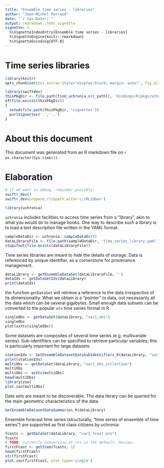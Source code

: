 ```yaml
---
title: "Ensemble time series - libraries"
author: "Jean-Michel Perraud"
date: "`r Sys.Date()`"
output: rmarkdown::html_vignette
vignette: >
  %\VignetteIndexEntry{Ensemble time series - libraries}
  %\VignetteEngine{knitr::rmarkdown}
  %\VignetteEncoding{UTF-8}
---
```


Time series libraries
=================

```r
library(knitr)
opts_chunk$set(out.extra='style="display:block; margin: auto"', fig.align="center", fig.width=10, fig.height=8, dev='png')
```

```r
library(swiftdev)
thisPkgDir <- file.path(find_uchronia_src_path(), 'bindings/R/pkgs/uchronia')
if(file.exists(thisPkgDir))
{
  setwd(file.path(thisPkgDir, 'vignettes'))
  purlVignettes('.','..')
}
```

# About this document

This document was generated from an R markdown file on `r as.character(Sys.time())`.

# Elaboration

```r
# if we want to debug, reminder possibly:
swiftr_dev() 
swiftr_dev(prepend_rlibpath_with='c:/RLibDev') 
```


```r
library(uchronia)
```

`uchronia` includes facilities to access time series from a "library", akin to what you would do to manage books. One way to describe such a library is to load a text description file written in the YAML format.

```r
sampleDataDir <- uchronia::sampleDataDir()
dataLibraryFile <- file.path(sampleDataDir, 'time_series_library.yaml')
stopifnot(file.exists(dataLibraryFile))
```

Time series libraries are meant to hide the details of storage. Data is referenced by unique identifier, as a cornerstone for provenance management.

```r
dataLibrary <- getEnsembleDataSet(dataLibraryFile, '')
dataIds <- getDataSetIds(dataLibrary)
print(dataIds)
```

the function `getDataSet` will retrieve a reference to the data irrespective of its dimensionality. What we obtain is a "pointer" to data, not necessarily all the data which can be several gigabytes. 
Small enough data subsets can be converted to the popular `xts` time series format in R.

```r
singleObs <- getDataSet(dataLibrary, "var1_obs")
singleObs
plot(asXts(singleObs))
```

Some datasets are composites of several time series (e.g. multivariate series). Sub-identifiers can be specified to retrieve particular variables; this is particularly important for large datasets.

```r
stationIds <- GetEnsembleDatasetDataSubIdentifiers_R(dataLibrary, "var1_obs_collection")
print(stationIds)
multiObs <- getDataSet(dataLibrary, "var1_obs_collection")
multiObs
multiObs <- asXts(multiObs)
head(multiObs)
library(zoo)
plot.zoo(multiObs)
```

Data sets are meant to be discoverable. The data library can be queried for the main geometric characteristics of the data.

```r
GetEnsembleDatasetDataSummaries_R(dataLibrary)
```

Ensemble forecast time series (structurally, "time series of ensemble of time series") are supported as first class citizens by uchronia:

```r
fcasts <- getDataSet(dataLibrary, "var2_fcast_ens")
fcasts
# TODO: currently conversion ot xts is the default. Review:
firstFcast <- getItem(fcasts, 1)
head(firstFcast)
str(firstFcast)
plot.zoo(firstFcast, plot.type='single')
```
